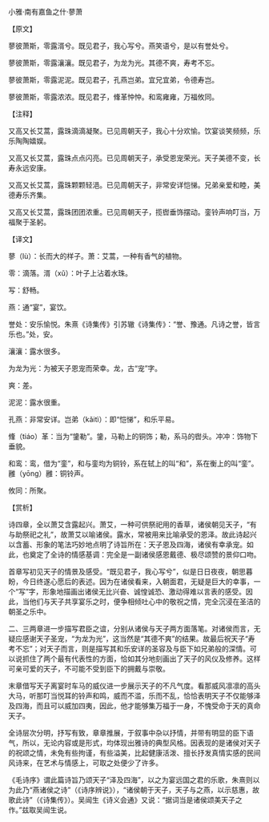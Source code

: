 

小雅·南有嘉鱼之什·蓼萧

【原文】

蓼彼萧斯，零露湑兮。既见君子，我心写兮。燕笑语兮，是以有誉处兮。

蓼彼萧斯，零露瀼瀼。既见君子，为龙为光。其德不爽，寿考不忘。

蓼彼萧斯，零露泥泥。既见君子，孔燕岂弟。宜兄宜弟，令德寿岂。

蓼彼萧斯，零露浓浓。既见君子，鞗革忡忡。和鸾雍雍，万福攸同。

【注释】

又高又长艾蒿，露珠滴滴凝聚。已见周朝天子，我心十分欢愉。饮宴谈笑频频，乐乐陶陶嬉娱。

又高又长艾蒿，露珠点点闪亮。已见周朝天子，承受恩宠荣光。天子美德不变，长寿永远安康。

又高又长艾蒿，露珠颗颗轻浥。已见周朝天子，非常安详恺悌。兄弟亲爱和睦，美德寿乐齐集。

又高又长艾蒿，露珠团团浓重。已见周朝天子，揽辔垂饰摆动。銮铃声响叮当，万福聚于圣躬。

【译文】

蓼（lù）：长而大的样子。萧：艾蒿，一种有香气的植物。

零：滴落。湑（xǔ）：叶子上沾着水珠。

写：舒畅。

燕：通“宴”，宴饮。

誉处：安乐愉悦。朱熹《诗集传》引苏辙《诗集传》：“誉、豫通。凡诗之誉，皆言乐也。”处，安。

瀼瀼：露水很多。

为龙为光：为被天子恩宠而荣幸。龙，古“宠”字。

爽：差。

泥泥：露水很重。

孔燕：非常安详。岂弟（kǎitì）：即“恺悌”，和乐平易。

鞗（tiáo）革：当为“鎥勒”。鎥，马勒上的铜饰；勒，系马的辔头。冲冲：饰物下垂貌。

和鸾：鸾，借为“銮”，和与銮均为铜铃，系在轼上的叫“和”，系在衡上的叫“銮”。雝（yōng）雝：铜铃声。

攸同：所聚。

【赏析】

诗四章，全以萧艾含露起兴。萧艾，一种可供祭祀用的香草，诸侯朝见天子，“有与助祭祀之礼”，故萧艾以喻诸侯。露水，常被用来比喻承受的恩泽。故此诗起兴以含蓄、形象的笔法巧妙地点明了诗旨所在：天子恩及四海，诸侯有幸承宠。如此，也奠定了全诗的情感基调：完全是一副诸侯感恩戴德、极尽颂赞的景仰口吻。

首章写初见天子的情景及感受。“既见君子，我心写兮”，似是日日夜夜，朝思暮盼，今日终遂心愿后的表述。因为在诸侯看来，入朝面君，无疑是巨大的幸事，一个“写”字，形象地描画出诸侯无比兴奋、诚惶诚恐、激动得难以言表的感受。因此，当他们与天子共享宴乐之时，便争相倾吐心中的敬祝之情，完全沉浸在圣洁的朝圣之乐中。

二、三两章进一步描写君臣之谊，分别从诸侯与天子两方面落笔。对诸侯而言，无疑应感谢天子圣宠，“为龙为光”，这当然是“其德不爽”的结果。故最后祝天子“寿考不忘”；对天子而言，则是描写其和乐安详的圣容及与臣下如兄弟般的深情。可以说抓住了两个最有代表性的方面，恰如其分地刻画出了天子的风仪及修养。这样可亲可爱的天子，不可能不受到臣下的拥戴与崇敬。

末章借写天子离宴时车马的威仪进一步展示天子的不凡气度。看那威风凛凛的高头大马，听那叮当悦耳的铃声和鸣，威而不滥，乐而不乱，恰恰表明天子不仅能够泽及四海，而且可以威加四夷，因此，他才能够集万福于一身，不愧受命于天的真命天子。

全诗层次分明，抒写有致，章章推展，于叙事中杂以抒情，并带有明显的臣下语气，所以，无论内容或是形式，均体现出雅诗的典型风格。因表现的是诸侯对天子的祝颂之情，未免有些拘谨，有些溢美，比起健康活泼、擅长抒发真情实感的民间风诗来，在艺术与情感上，可取之处便少了许多。

《毛诗序》谓此篇诗旨乃颂天子“泽及四海”，以之为宴远国之君的乐歌，朱熹则以为此乃“燕诸侯之诗”（《诗序辨说》），“诸侯朝于天子，天子与之燕，以示慈惠，故歌此诗”（《诗集传》）。吴闿生《诗义会通》又说：“据词当是诸侯颂美天子之作。”兹取吴闿生说。

